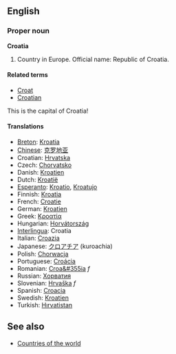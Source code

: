 ==English==
===Proper noun===
'''Croatia'''

# Country in Europe. Official name: Republic of Croatia.

====Related terms====
*[[Croat]]
*[[Croatian]]
This is the capital of Croatia!

====Translations====
*[[Breton]]: [[Kroatia]]
*[[Chinese]]: [[克罗地亚]]
*Croatian: [[Hrvatska]]
*Czech: [[Chorvatsko]]
*Danish: [[Kroatien]]
*Dutch: [[Kroatië]]
*[[Esperanto]]: [[Kroatio]], [[Kroatujo]]
*Finnish: [[Kroatia]]
*French: [[Croatie]]
*German: [[Kroatien]]
*Greek: [[Κροατία]]
*Hungarian: [[Horvátország]]
*[[Interlingua]]: Croatia
*Italian: [[Croazia]]
*Japanese: [[クロアチア]] (kuroachia)
*Polish: [[Chorwacja]]
*Portuguese: [[Croácia]]
*Romanian: [[Croa&#355ia]] ''f''
*Russian: [[Хорватия]]
*Slovenian: [[Hrvaška]] ''f''
*Spanish: [[Croacia]]
*Swedish: [[Kroatien]]
*Turkish: [[Hırvatistan]]

==See also==
*[[Countries of the world]]